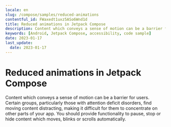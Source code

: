```yaml
---
locale: en
slug: /compose/samples/reduced-animations
contentful_id: FWaxedt1uxz5ASo6Wnd1d
title: Reduced animations in Jetpack Compose
description: Content which conveys a sense of motion can be a barrier for users.
keywords: [Android, Jetpack Compose, accessibility, code sample]
date: 2023-01-17
last_update:
  date: 2023-01-17
---
```


# Reduced animations in Jetpack Compose

Content which conveys a sense of motion can be a barrier for users. Certain groups, particularly those with attention deficit disorders, find moving content distracting, making it difficult for them to concentrate on other parts of your app. You should provide functionality to pause, stop or hide content which moves, blinks or scrolls automatically.

<CodeSample id="screen-animations" platform="compose" locale="en"/>
